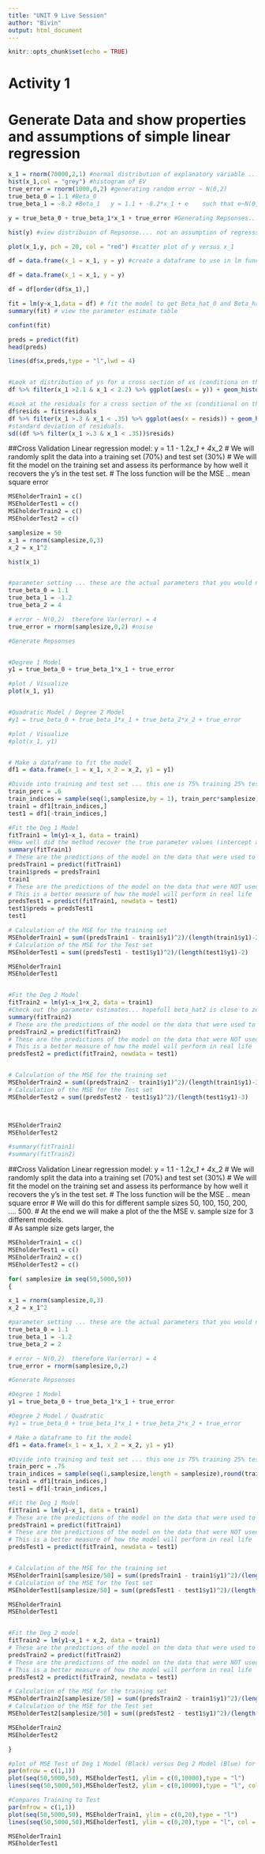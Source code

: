 ```yaml
---
title: "UNIT 9 Live Session"
author: "Bivin"
output: html_document
---
```


```r
knitr::opts_chunk$set(echo = TRUE)
```

# Activity 1
# Generate Data and show properties and assumptions of simple linear regression

```r

x_1 = rnorm(70000,2,1) #normal distribution of explanatory variable ... not an assumption of regression
hist(x_1,col = "grey") #histogram of EV
true_error = rnorm(1000,0,2) #generating random error ~ N(0,2)
true_beta_0 = 1.1 #Beta_0
true_beta_1 = -8.2 #Beta_1   y = 1.1 + -8.2*x_1 + e    such that e~N(0,2)

y = true_beta_0 + true_beta_1*x_1 + true_error #Generating Repsonses...

hist(y) #view distribuion of Repsonse.... not an assumption of regresssion 

plot(x_1,y, pch = 20, col = "red") #scatter plot of y versus x_1

df = data.frame(x_1 = x_1, y = y) #create a dataframe to use in lm function 

df = data.frame(x_1 = x_1, y = y)

df = df[order(df$x_1),]

fit = lm(y~x_1,data = df) # fit the model to get Beta_hat_0 and Beta_hat_1
summary(fit) # view the parameter estimate table

confint(fit)

preds = predict(fit)
head(preds)

lines(df$x,preds,type = "l",lwd = 4)


#Look at distribution of ys for a cross section of xs (conditiona on the xs).
df %>% filter(x_1 >2.1 & x_1 < 2.2) %>% ggplot(aes(x = y)) + geom_histogram()

#Look at the residuals for a cross section of the xs (conditional on the xs). 
df$resids = fit$residuals
df %>% filter(x_1 >.3 & x_1 < .35) %>% ggplot(aes(x = resids)) + geom_histogram()
#standard deviation of residuals.  
sd((df %>% filter(x_1 >.3 & x_1 < .35))$resids)

```


##Cross Validation Linear regression model: y = 1.1 - 1.2*x_1 + 4*x_2
# We will randomly split the data into a training set (70%) and test set (30%)
# We will fit the model on the training set and assess its performance by how well it recovers the y's in the test set.
# The loss function will be the MSE .. mean square error
```r

MSEholderTrain1 = c()
MSEholderTest1 = c()
MSEholderTrain2 = c()
MSEholderTest2 = c()

samplesize = 50
x_1 = rnorm(samplesize,0,3)
x_2 = x_1^2

hist(x_1)


#parameter setting ... these are the actual parameters that you would not know in a real world setting
true_beta_0 = 1.1
true_beta_1 = -1.2
true_beta_2 = 4

# error ~ N(0,2)  therefore Var(error) = 4
true_error = rnorm(samplesize,0,2) #noise  

#Generate Repsonses


#Degree 1 Model
y1 = true_beta_0 + true_beta_1*x_1 + true_error

#plot / Visualize
plot(x_1, y1)


#Quadratic Model / Degree 2 Model
#y1 = true_beta_0 + true_beta_1*x_1 + true_beta_2*x_2 + true_error

#plot / Visualize
#plot(x_1, y1)


# Make a dataframe to fit the model
df1 = data.frame(x_1 = x_1, x_2 = x_2, y1 = y1)

#Divide into training and test set ... this one is 75% training 25% test
train_perc = .6
train_indices = sample(seq(1,samplesize,by = 1), train_perc*samplesize)
train1 = df1[train_indices,]
test1 = df1[-train_indices,]

#Fit the Deg 1 Model
fitTrain1 = lm(y1~x_1, data = train1)
#How well did the method recover the true parameter values (intercept and slope).
summary(fitTrain1)
# These are the predictions of the model on the data that were used to fit the model.
predsTrain1 = predict(fitTrain1)
train1$preds = predsTrain1
train1
# These are the predictions of the model on the data that were NOT used to fit the model.
# This is a better measure of how the model will perform in real life
predsTest1 = predict(fitTrain1, newdata = test1)
test1$preds = predsTest1
test1

# Calculation of the MSE for the training set
MSEholderTrain1 = sum((predsTrain1 - train1$y1)^2)/(length(train1$y1)-2)
# Calculation of the MSE for the Test set
MSEholderTest1 = sum((predsTest1 - test1$y1)^2)/(length(test1$y1)-2)

MSEholderTrain1
MSEholderTest1


#Fit the Deg 2 Model
fitTrain2 = lm(y1~x_1+x_2, data = train1)
#Check out the parameter estimates... hopefull beta_hat2 is close to zero.
summary(fitTrain2)
# These are the predictions of the model on the data that were used to fit the model.
predsTrain2 = predict(fitTrain2)
# These are the predictions of the model on the data that were NOT used to fit the model.
# This is a better measure of how the model will perform in real life
predsTest2 = predict(fitTrain2, newdata = test1)


# Calculation of the MSE for the training set
MSEholderTrain2 = sum((predsTrain2 - train1$y1)^2)/(length(train1$y1)-3)
# Calculation of the MSE for the Test set
MSEholderTest2 = sum((predsTest2 - test1$y1)^2)/(length(test1$y1)-3)



MSEholderTrain2
MSEholderTest2

#summary(fitTrain1)
#summary(fitTrain2)
```





##Cross Validation Linear regression model: y = 1.1 - 1.2*x_1 + 4*x_2
# We will randomly split the data into a training set (70%) and test set (30%)
# We will fit the model on the training set and assess its performance by how well it recovers the y's in the test set.
# The loss function will be the MSE .. mean square error
# We will do this for different sample sizes 50, 100, 150, 200, .... 500.
# At the end we will make a plot of the the MSE v. sample size for 3 different models.  
# As sample size gets larger, the 
```r
MSEholderTrain1 = c()
MSEholderTest1 = c()
MSEholderTrain2 = c()
MSEholderTest2 = c()

for( samplesize in seq(50,5000,50))
{

x_1 = rnorm(samplesize,0,3)
x_2 = x_1^2

#parameter setting ... these are the actual parameters that you would not know in a real world setting
true_beta_0 = 1.1
true_beta_1 = -1.2
true_beta_2 = 2

# error ~ N(0,2)  therefore Var(error) = 4
true_error = rnorm(samplesize,0,2)  

#Generate Repsonses 

#Degree 1 Model
y1 = true_beta_0 + true_beta_1*x_1 + true_error

#Degree 2 Model / Quadratic
#y1 = true_beta_0 + true_beta_1*x_1 + true_beta_2*x_2 + true_error

# Make a dataframe to fit the model
df1 = data.frame(x_1 = x_1, x_2 = x_2, y1 = y1)

#Divide into training and test set ... this one is 75% training 25% test
train_perc = .75
train_indices = sample(seq(1,samplesize,length = samplesize),round(train_perc*samplesize))
train1 = df1[train_indices,]
test1 = df1[-train_indices,]

#Fit the Deg 1 Model
fitTrain1 = lm(y1~x_1, data = train1)
# These are the predictions of the model on the data that were used to fit the model.
predsTrain1 = predict(fitTrain1)
# These are the predictions of the model on the data that were NOT used to fit the model.
# This is a better measure of how the model will perform in real life
predsTest1 = predict(fitTrain1, newdata = test1)


# Calculation of the MSE for the training set
MSEholderTrain1[samplesize/50] = sum((predsTrain1 - train1$y1)^2)/(length(train1$y1) - 2)
# Calculation of the MSE for the Test set
MSEholderTest1[samplesize/50] = sum((predsTest1 - test1$y1)^2)/(length(test1$y1) - 2)

MSEholderTrain1
MSEholderTest1


#Fit the Deg 2 model
fitTrain2 = lm(y1~x_1 + x_2, data = train1)
# These are the predictions of the model on the data that were used to fit the model.
predsTrain2 = predict(fitTrain2)
# These are the predictions of the model on the data that were NOT used to fit the model.
# This is a better measure of how the model will perform in real life
predsTest2 = predict(fitTrain2, newdata = test1)

# Calculation of the MSE for the training set
MSEholderTrain2[samplesize/50] = sum((predsTrain2 - train1$y1)^2)/(length(train1$y1) - 3)
# Calculation of the MSE for the Test set
MSEholderTest2[samplesize/50] = sum((predsTest2 - test1$y1)^2)/(length(test1$y1) - 3)

MSEholderTrain2
MSEholderTest2

}

#plot of MSE Test of Deg 1 Model (Black) versus Deg 2 Model (Blue) for varying sample sizes from 50 to 500.
par(mfrow = c(1,1))
plot(seq(50,5000,50), MSEholderTest1, ylim = c(0,10000),type = "l")
lines(seq(50,5000,50),MSEholderTest2, ylim = c(0,10000),type = "l", col = "blue")

#Compares Training to Test
par(mfrow = c(1,1))
plot(seq(50,5000,50), MSEholderTrain1, ylim = c(0,20),type = "l")
lines(seq(50,5000,50),MSEholderTest1, ylim = c(0,20),type = "l", col = "blue")

MSEholderTrain1
MSEholderTest1
```








